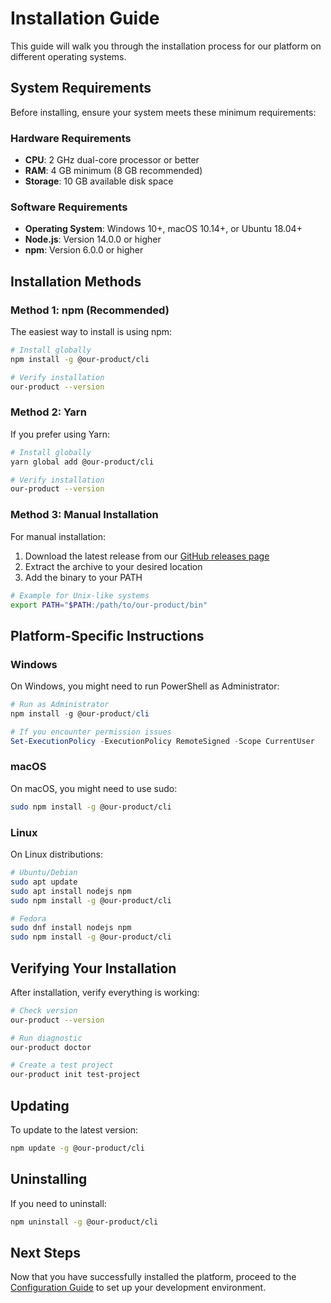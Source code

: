 # Installation Guide

This guide will walk you through the installation process for our platform on different operating systems.

## System Requirements

Before installing, ensure your system meets these minimum requirements:

### Hardware Requirements
- **CPU**: 2 GHz dual-core processor or better
- **RAM**: 4 GB minimum (8 GB recommended)
- **Storage**: 10 GB available disk space

### Software Requirements
- **Operating System**: Windows 10+, macOS 10.14+, or Ubuntu 18.04+
- **Node.js**: Version 14.0.0 or higher
- **npm**: Version 6.0.0 or higher

## Installation Methods

### Method 1: npm (Recommended)

The easiest way to install is using npm:

```bash
# Install globally
npm install -g @our-product/cli

# Verify installation
our-product --version
```

### Method 2: Yarn

If you prefer using Yarn:

```bash
# Install globally
yarn global add @our-product/cli

# Verify installation
our-product --version
```

### Method 3: Manual Installation

For manual installation:

1. Download the latest release from our [GitHub releases page](https://github.com/our-product/releases)
2. Extract the archive to your desired location
3. Add the binary to your PATH

```bash
# Example for Unix-like systems
export PATH="$PATH:/path/to/our-product/bin"
```

## Platform-Specific Instructions

### Windows

On Windows, you might need to run PowerShell as Administrator:

```powershell
# Run as Administrator
npm install -g @our-product/cli

# If you encounter permission issues
Set-ExecutionPolicy -ExecutionPolicy RemoteSigned -Scope CurrentUser
```

### macOS

On macOS, you might need to use sudo:

```bash
sudo npm install -g @our-product/cli
```

### Linux

On Linux distributions:

```bash
# Ubuntu/Debian
sudo apt update
sudo apt install nodejs npm
sudo npm install -g @our-product/cli

# Fedora
sudo dnf install nodejs npm
sudo npm install -g @our-product/cli
```

## Verifying Your Installation

After installation, verify everything is working:

```bash
# Check version
our-product --version

# Run diagnostic
our-product doctor

# Create a test project
our-product init test-project
```

## Updating

To update to the latest version:

```bash
npm update -g @our-product/cli
```

## Uninstalling

If you need to uninstall:

```bash
npm uninstall -g @our-product/cli
```

## Next Steps

Now that you have successfully installed the platform, proceed to the [Configuration Guide](./configuration) to set up your development environment.